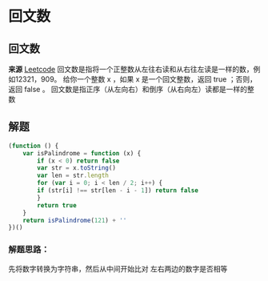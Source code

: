 # 回文数

## 回文数
**来源** [Leetcode](https://leetcode-cn.com/problems/palindrome-number/)
回文数是指将一个正整数从左往右读和从右往左读是一样的数，例如12321，909。
给你一个整数 x ，如果 x 是一个回文整数，返回 true ；否则，返回 false 。
回文数是指正序（从左向右）和倒序（从右向左）读都是一样的整数

## 解题

```js live
(function () {
    var isPalindrome = function (x) {
        if (x < 0) return false
        var str = x.toString()
        var len = str.length
        for (var i = 0; i < len / 2; i++) {
        if (str[i] !== str[len - i - 1]) return false
        }
        return true
    }
    return isPalindrome(121) + ''
})()
```

### 解题思路：
先将数字转换为字符串，然后从中间开始比对 左右两边的数字是否相等